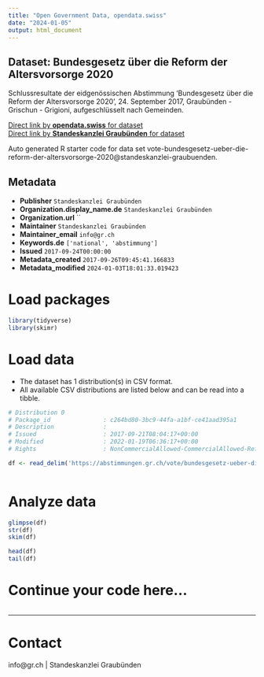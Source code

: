 ```yaml
---
title: "Open Government Data, opendata.swiss"
date: "2024-01-05"
output: html_document
---
```


## Dataset: Bundesgesetz über die Reform der Altersvorsorge 2020

Schlussresultate der eidgenössischen Abstimmung 'Bundesgesetz über die Reform der Altersvorsorge 2020', 24. September 2017, Graubünden - Grischun - Grigioni, aufgeschlüsselt nach Gemeinden.

[Direct link by **opendata.swiss** for dataset](https://opendata.swiss/de/dataset/bundesgesetz-uber-die-reform-der-altersvorsorge-2020)<br>
[Direct link by **Standeskanzlei Graubünden** for dataset](https://abstimmungen.gr.ch/vote/bundesgesetz-ueber-die-reform-der-altersvorsorge-2020/data)

Auto generated R starter code for data set vote-bundesgesetz-ueber-die-reform-der-altersvorsorge-2020@standeskanzlei-graubuenden.

## Metadata

- **Publisher** `Standeskanzlei Graubünden`
- **Organization.display_name.de** `Standeskanzlei Graubünden`
- **Organization.url** ``
- **Maintainer** `Standeskanzlei Graubünden`
- **Maintainer_email** `info@gr.ch`
- **Keywords.de** `['national', 'abstimmung']`
- **Issued** `2017-09-24T00:00:00`
- **Metadata_created** `2017-09-26T09:45:41.166833`
- **Metadata_modified** `2024-01-03T18:01:33.019423`


# Load packages

```r

library(tidyverse)
library(skimr)

```

# Load data

-   The dataset has 1 distribution(s) in CSV format.
-   All available CSV distributions are listed below and can be read into a tibble.

```r

# Distribution 0
# Package_id               : c264bd80-3bc9-44fa-a1bf-ce41aad395a1
# Description              : 
# Issued                   : 2017-09-21T08:04:17+00:00
# Modified                 : 2022-01-19T06:36:17+00:00
# Rights                   : NonCommercialAllowed-CommercialAllowed-ReferenceRequired

df <- read_delim('https://abstimmungen.gr.ch/vote/bundesgesetz-ueber-die-reform-der-altersvorsorge-2020/data-csv')



```

# Analyze data

```r

glimpse(df)
str(df)
skim(df)

head(df)
tail(df)

```

# Continue your code here...

```r

```

------------------------------------------------------------------------

# Contact

info@gr.ch | Standeskanzlei Graubünden

